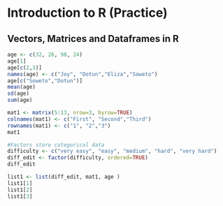 # Introduction to R (Practice)

## Vectors, Matrices and Dataframes in R

```r

age <- c(32, 26, 98, 24)
age[1]
age[c(2,3)]
names(age) <- c("Joy", "Dotun","Eliza","Soweto")
age[c("Soweto","Dotun")]
mean(age)
sd(age)
sum(age)
```

```r
mat1 <- matrix(5:13, nrow=3, byrow=TRUE)
colnames(mat1) <- c("First", "Second","Third")
rownames(mat1) <- c("1", "2","3")
mat1
```

```r
#Factors store categorical data
difficulty <- c("very easy", "easy", "medium", "hard", "very hard")
diff_edit <- factor(difficulty, ordered=TRUE)
diff_edit

list1 <- list(diff_edit, mat1, age )
list1[1]
list1[2]
list1[3]
```

```r

```
